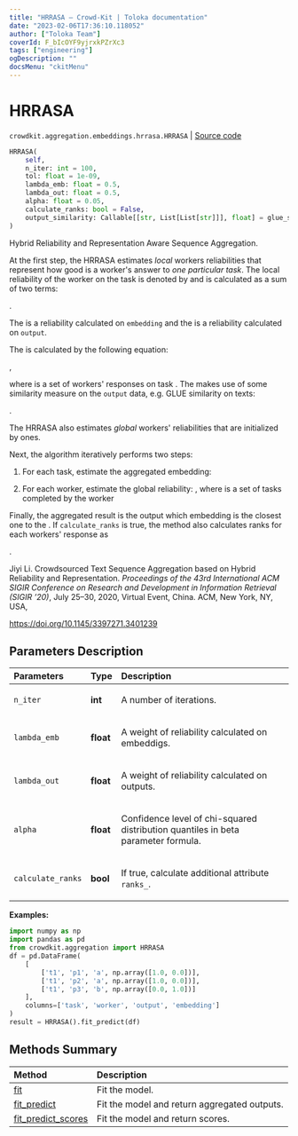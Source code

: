 ```yaml
---
title: "HRRASA — Crowd-Kit | Toloka documentation"
date: "2023-02-06T17:36:10.118052"
author: ["Toloka Team"]
coverId: F_bIcOYF9yjrxkPZrXc3
tags: ["engineering"]
ogDescription: ""
docsMenu: "ckitMenu"
---
```


# HRRASA
`crowdkit.aggregation.embeddings.hrrasa.HRRASA` | [Source code](https://github.com/Toloka/crowd-kit/blob/v1.2.0/crowdkit/aggregation/embeddings/hrrasa.py#L27)

```python
HRRASA(
    self,
    n_iter: int = 100,
    tol: float = 1e-09,
    lambda_emb: float = 0.5,
    lambda_out: float = 0.5,
    alpha: float = 0.05,
    calculate_ranks: bool = False,
    output_similarity: Callable[[str, List[List[str]]], float] = glue_similarity
)
```

Hybrid Reliability and Representation Aware Sequence Aggregation.

At the first step, the HRRASA estimates *local* workers reliabilities that represent how good is a
worker's answer to *one particular task*. The local reliability of the worker <Formula withoutContainer={true} content="$k$"/> on the task <Formula withoutContainer={true} content="$i$"/> is
denoted by <Formula withoutContainer={true} content="$\gamma_i^k$"/> and is calculated as a sum of two terms:

<Formula withoutContainer={true} content="$\gamma_i^k = \lambda_{emb}\gamma_{i,emb}^k + \lambda_{out}\gamma_{i,out}^k, \; \lambda_{emb} + \lambda_{out} = 1$"/>.

The <Formula withoutContainer={true} content="$\gamma_{i,emb}^k$"/> is a reliability calculated on `embedding` and the <Formula withoutContainer={true} content="$\gamma_{i,seq}^k$"/> is a reliability calculated on `output`.

The <Formula withoutContainer={true} content="$\gamma_{i,emb}^k$"/> is calculated by the following equation:

<Formula withoutContainer={true} content="$\gamma_{i,emb}^k = \frac{1}{|\mathcal{U}_i| - 1}\sum_{a_i^{k'} \in \mathcal{U}_i, k \neq k'}\exp\left(\frac{\|e_i^k-e_i^{k'}\|^2}{\|e_i^k\|^2\|e_i^{k'}\|^2}\right)$"/>,

where <Formula withoutContainer={true} content="$\mathcal{U_i}$"/> is a set of workers' responses on task <Formula withoutContainer={true} content="$i$"/>. The <Formula withoutContainer={true} content="$\gamma_{i,out}^k$"/> makes use
of some similarity measure <Formula withoutContainer={true} content="$sim$"/> on the `output` data, e.g. GLUE similarity on texts:

<Formula withoutContainer={true} content="$\gamma_{i,out}^k = \frac{1}{|\mathcal{U}_i| - 1}\sum_{a_i^{k'} \in \mathcal{U}_i, k \neq k'}sim(a_i^k, a_i^{k'})$"/>.

The HRRASA also estimates *global* workers' reliabilities <Formula withoutContainer={true} content="$\beta$"/> that are initialized by ones.

Next, the algorithm iteratively performs two steps:

1. For each task, estimate the aggregated embedding: <Formula withoutContainer={true} content="$\hat{e}_i = \frac{\sum_k \gamma_i^k
\beta_k e_i^k}{\sum_k \gamma_i^k \beta_k}$"/>

2. For each worker, estimate the global reliability: <Formula withoutContainer={true} content="$\beta_k = \frac{\chi^2_{(\alpha/2,
|\mathcal{V}_k|)}}{\sum_i\left(\|e_i^k - \hat{e}_i\|^2/\gamma_i^k\right)}$"/>, where <Formula withoutContainer={true} content="$\mathcal{V}_k$"/>
is a set of tasks completed by the worker <Formula withoutContainer={true} content="$k$"/>

Finally, the aggregated result is the output which embedding is
the closest one to the <Formula withoutContainer={true} content="$\hat{e}_i$"/>. If `calculate_ranks` is true, the method also calculates ranks for
each workers' response as

<Formula withoutContainer={true} content="$s_i^k = \beta_k \exp\left(-\frac{\|e_i^k - \hat{e}_i\|^2}{\|e_i^k\|^2\|\hat{e}_i\|^2}\right) + \gamma_i^k$"/>.

Jiyi Li. Crowdsourced Text Sequence Aggregation based on Hybrid Reliability and Representation.
*Proceedings of the 43rd International ACM SIGIR Conference on Research and Development
in Information Retrieval (SIGIR ’20)*, July 25–30, 2020, Virtual Event, China. ACM, New York, NY, USA,

<https://doi.org/10.1145/3397271.3401239>

## Parameters Description

| Parameters | Type | Description |
| :----------| :----| :-----------|
`n_iter`|**int**|<p>A number of iterations.</p>
`lambda_emb`|**float**|<p>A weight of reliability calculated on embeddigs.</p>
`lambda_out`|**float**|<p>A weight of reliability calculated on outputs.</p>
`alpha`|**float**|<p>Confidence level of chi-squared distribution quantiles in beta parameter formula.</p>
`calculate_ranks`|**bool**|<p>If true, calculate additional attribute `ranks_`.</p>

**Examples:**

```python
import numpy as np
import pandas as pd
from crowdkit.aggregation import HRRASA
df = pd.DataFrame(
    [
        ['t1', 'p1', 'a', np.array([1.0, 0.0])],
        ['t1', 'p2', 'a', np.array([1.0, 0.0])],
        ['t1', 'p3', 'b', np.array([0.0, 1.0])]
    ],
    columns=['task', 'worker', 'output', 'embedding']
)
result = HRRASA().fit_predict(df)
```
## Methods Summary

| Method | Description |
| :------| :-----------|
[fit](/docs/crowd-kit/reference/crowdkit.aggregation.embeddings.hrrasa.HRRASA.fit)| Fit the model.
[fit_predict](/docs/crowd-kit/reference/crowdkit.aggregation.embeddings.hrrasa.HRRASA.fit_predict)| Fit the model and return aggregated outputs.
[fit_predict_scores](/docs/crowd-kit/reference/crowdkit.aggregation.embeddings.hrrasa.HRRASA.fit_predict_scores)| Fit the model and return scores.
